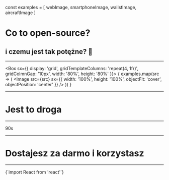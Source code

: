 const examples = [
  webImage,
  smartphoneImage,
  wallstImage,
  aircraftImage
]



# Co to open-source?
## i czemu jest tak potężne? :muscle:

---

<Box sx={{
  display: 'grid',
  gridTemplateColumns: 'repeat(4, 1fr)',
  gridColmnGap: '10px',
  width: '80%',
  height: '80%'
}}>
  {
    examples.map(src => (
      <Image src={src} sx={{
        width: '100%',
        height: '100%',
        objectFit: 'cover',
        objectPosition: 'center'
      }} />
    ))
  }
</Box>

---

# Jest to droga

---

<Heading fontSize="40vh">90s</Heading>

---

# Dostajesz za darmo i korzystasz

---

<Highlighter language='javascript'>
{`import React from 'react'`}
</Highlighter>
